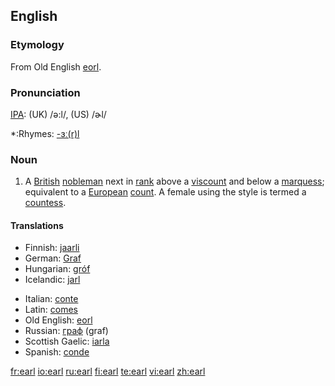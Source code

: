 ==English==
{{wikipedia}}  {{see|Earl}}
===Etymology===
From Old English [[eorl]].

===Pronunciation===
[[IPA]]: (UK) /ə:l/, (US) /ɚl/
*:Rhymes: [[Rhymes:English:-ɜː(r)l|-ɜː(r)l]]

===Noun===
{{en-noun}}

# A [[British]] [[nobleman]] next in [[rank]] above a [[viscount]] and below a [[marquess]]; equivalent to a [[European]] [[count]]. A female using the style is termed a [[countess]].

====Translations====
{{top}}
*Finnish: [[jaarli]]
*German: [[Graf]]
*Hungarian: [[gróf]]
*Icelandic: [[jarl#Icelandic|jarl]] {{m}}
{{mid}}
*Italian: [[conte]] {{m}}
*Latin: [[comes]] {{m}}
*Old English: [[eorl]] {{m}}
*Russian: [[граф]] (graf) {{m}}
*Scottish Gaelic: [[iarla]] {{m}}
*Spanish: [[conde]]
{{bottom}}

[[fr:earl]]
[[io:earl]]
[[ru:earl]]
[[fi:earl]]
[[te:earl]]
[[vi:earl]]
[[zh:earl]]